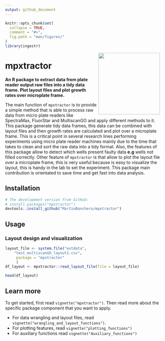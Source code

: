 ```yaml
---
output: github_document
---
```


<!-- README.md is generated from README.Rmd. Please edit that file -->

```r
knitr::opts_chunk$set(
  collapse = TRUE,
  comment = "#>",
  fig.path = "man/figures/"
)
library(ingestr)
```
<img src="man/figures/logo_mpxtractor.png" width = 200, align="right">

# mpxtractor 
**An R package to extract data from plate reader output raw files into a tidy data frame. 
   Plot layout files and plot growth rates over microplate frame.**

<p align="justified">
  
The main function of `mpxtractor` is to provide a simple method that is able to process raw data 
from micro plate readers like SpectraMax, FluorStar and MultiscanGO and apply different
methods to it. 
This package generate tidy data frames, this data can be combined with layout files and then growth rates
are calculated and plot over a microplate frame. This is a critical point in several research lines performing
experiments using micro plate reader machines mainly due to the time that takes to clean and sort the raw data into a
tidy format. Also, the features of this package allow to detect which wells present faulty data **e.g** wells
not filled correctly. Other feature of `mpxtractor` is that allow to plot the layout file over a microplate frame, 
this is very useful because is easy to visualize the layout, this is handy in the lab to set the experiment.
This package main contribution is orientated to save time and get fast into data analysis.


## Installation 

```r
# The development version from GitHub:
# install.packages("mpxtractor")
devtools::install_github("MartinBanchero/mpxtractor")
```

## Usage
### Layout design and visualization

```r
layout_file <- system.file("extdata",
    "test_multiscanGO_layout1.csv", 
     package = "mpxtractor"
     )
df_layout <- mpxtractor::read_layout_file(file = layout_file)

head(df_layout)
```

## Learn more

To get started, first read `vignette("mpxtractor")`. Then read more about the specific package component that you want to apply.

* For data wrangling and layout files, read `vignette("wrangling_and_layout_functions")`.
* For plotting features, read `vignette("plotting_functions")`
* For auxiliary functions read `vignette("Auxiliary_functions")`

